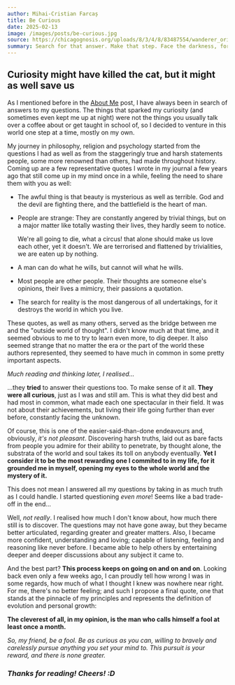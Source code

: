 ```yaml
---
author: Mihai-Cristian Farcaș
title: Be Curious
date: 2025-02-13
image: /images/posts/be-curious.jpg
source: https://chicagognosis.org/uploads/8/3/4/8/83487554/wanderer_orig.jpg
summary: Search for that answer. Make that step. Face the darkness, for there is your salvation.
---
```


## Curiosity might have killed the cat, but it might as well save us

As I mentioned before in the [About Me](https://www.forquosh.dev/posts/aboutme) post, I have always been in search of answers to my questions. The things that sparked my curiosity (and sometimes even kept me up at night) were not the things you usually talk over a coffee about or get taught in school of, so I decided to venture in this world one step at a time, mostly on my own.

My journey in philosophy, religion and psychology started from the questions I had as well as from the staggeringly true and harsh statements people, some more renowned than others, had made throughout history. Coming up are a few representative quotes I wrote in my journal a few years ago that still come up in my mind once in a while, feeling the need to share them with you as well:

- <Quote author='Fyodor Dostoevsky'>The awful thing is that beauty is mysterious as well as terrible. God and the devil are fighting there, and the battlefield is the heart of man.</Quote>

- <Quote author='Charles Bukowski'>People are strange: They are constantly angered by trivial things, but on a major matter like totally wasting their lives, they hardly seem to notice.
  <p>We're all going to die, what a circus! that alone should make us love each other, yet it doesn't. We are terrorised and flattened by trivialities, we are eaten up by nothing.</p></Quote>

- <Quote author='Arthur Schopenhauer'>A man can do what he wills, but cannot will what he wills.</Quote>

- <Quote author='Oscar Wilde'>Most people are other people. Their thoughts are someone else's opinions, their lives a mimicry, their passions a quotation.</Quote>

- <Quote author='Nisargadatta Maharaj'>The search for reality is the most dangerous of all undertakings, for it destroys the world in which you live.</Quote>

These quotes, as well as many others, served as the bridge between me and the "outside world of thought". I didn't know much at that time, and it seemed obvious to me to try to learn even more, to dig deeper. It also seemed strange that no matter the era or the part of the world these authors represented, they seemed to have much in common in some pretty important aspects.

_Much reading and thinking later, I realised..._

...they **tried** to answer their questions too. To make sense of it all. **They were all curious**, just as I was and still am. This is what they did best and had most in common, what made each one spectacular in their field. It was not about their achievements, but living their life going further than ever before, constantly facing the unknown.

Of course, this is one of the easier-said-than-done endeavours and, obviously, _it's not pleasant_. Discovering harsh truths, laid out as bare facts from people you admire for their ability to penetrate, by thought alone, the substrata of the world and soul takes its toll on anybody eventually. **Yet I consider it to be the most rewarding one I commited to in my life, for it grounded me in myself, opening my eyes to the whole world and the mystery of it.**

This does not mean I answered all my questions by taking in as much truth as I could handle. I started questioning _even more_! Seems like a bad trade-off in the end...

Well, _not really_. I realised how much I don't know about, how much there still is to discover. The questions may not have gone away, but they became better articulated, regarding greater and greater matters. Also, I became more confident, understanding and loving; capable of listening, feeling and reasoning like never before. I became able to help others by entertaining deeper and deeper discussions about any subject it came to.

And the best part? **This process keeps on going on and on and on**. Looking back even only a few weeks ago, I can proudly tell how wrong I was in some regards, how much of what I thought I knew was nowhere near right. For me, there's no better feeling; and such I propose a final quote, one that stands at the pinnacle of my principles and represents the definition of evolution and personal growth:

<Quote author='Fyodor Dostoevsky'>**The cleverest of all, in my opinion, is the man who calls himself a fool at least once a month.**</Quote>

_So, my friend, be a fool. Be as curious as you can, willing to bravely and carelessly pursue anything you set your mind to. This pursuit is your reward, and there is none greater._

### _Thanks for reading! Cheers! :D_
